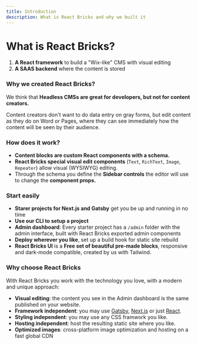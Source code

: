 ```yaml
---
title: Introduction
description: What is React Bricks and why we built it
---
```

# What is React Bricks?

1. **A React framework** to build a "Wix-like" CMS with visual editing
2. **A SAAS backend** where the content is stored

### Why we created React Bricks?

We think that **Headless CMSs are great for developers, but not for content creators.**

Content creators don't want to do data entry on gray forms, but edit content as they do on Word or Pages, where they can see immediately how the content will be seen by their audience.

### How does it work?

- **Content blocks are custom React components with a schema.**
- **React Bricks special visual edit components** (`Text`, `RichText`, `Image`, `Repeater`) allow visual (WYSIWYG) editing.
- Through the schema you define the **Sidebar controls** the editor will use to change the **component props.**

### Start easily

- **Starer projects for Next.js and Gatsby** get you be up and running in no time
- **Use our CLI to setup a project**
- **Admin dashboard**: Every starter project has a `/admin` folder with the admin interface, built with React Bricks exported admin components
- **Deploy wherever you like**, set up a build hook for static site rebuild
- **React Bricks UI** is a **Free set of beautiful pre-made blocks**, responsive and dark-mode compatible, created by us with Tailwind.

### Why choose React Bricks

With React Bricks you work with the technology you love, with a modern and unique approach:

- **Visual editing**: the content you see in the Admin dashboard is the same published on your website.
- **Framework independent**: you may use [Gatsby](https://www.gatsbyjs.org), [Next.js](https://nextjs.org) or just [React](https://reactjs.org).
- **Styling independent**: you may use any CSS framwork you like.
- **Hosting independent**: host the resulting static site where you like.
- **Optimized images**: cross-platform image optimization and hosting on a fast global CDN
